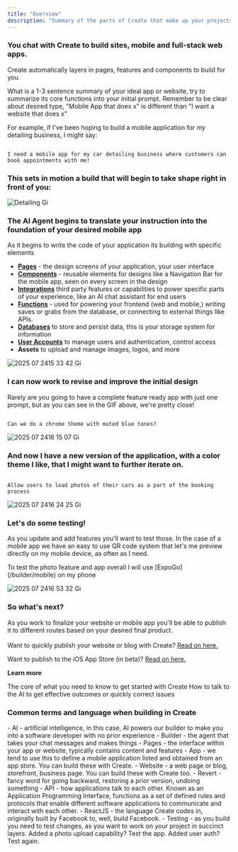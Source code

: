 ```yaml
---
title: "Overview"
description: "Summary of the parts of Create that make up your projects"
---
```


### You chat with Create to build sites, mobile and full-stack web apps.

Create automatically layers in pages, features and components to build for you.

<Tip>
  What is a 1-3 sentence summary of your ideal app or website, try to summarize its core functions into your initial prompt. Remember to be clear about desired type, "Mobile App that does x" is different than "I want a  website that does x"
</Tip>

For example, if I've been hoping to build a mobile application for my detailing business, I might say:

```

I need a mobile app for my car detailing business where customers can book appointments with me!
```

### This sets in motion a build that will begin to take shape right in front of you:

![Detailing Gi](/images/detailing.gif)

### The AI Agent begins to translate your instruction into the foundation of your desired mobile app

<Note>
  As it begins to write the code of your application its building with specific elements
</Note>

- [**Pages**](/builder/pages) - the design screens of your application, your user interface
- [**Components**](/builder/components) - reusable elements for designs like a Navigation Bar for the mobile app, seen on every screen in the design
- [**Integrations**](/builder/integrations) third party features or capabilities to power specific parts of your experience, like an AI chat assistant for end users
- [**Functions**](/builder/functions) - used for powering your frontend (web and mobile,) writing saves or grabs from the database, or connecting to external things like APIs.
- [**Databases**](/builder/databases) to store and persist data, this is your storage system for information
- [**User Accounts**](/builder/user-accounts) to manage users and authentication, control access
- **Assets** to upload and manage images, logos, and more

![2025 07 2415 33 42 Gi](/images/2025-07-2415.33.42.gif)

### I can now work to revise and improve the initial design

Rarely are you going to have a complete feature ready app with just one prompt, but as you can see in the GIF above, we're pretty close\!

```

Can we do a chrome theme with muted blue tones?
```

![2025 07 2416 15 07 Gi](/images/2025-07-2416.15.07.gif)

### And now I have a new version of the application, with a color theme I like, that I might want to further iterate on.

```

Allow users to load photos of their cars as a part of the booking process
```

![2025 07 2416 24 25 Gi](/images/2025-07-2416.24.25.gif)

### Let's do some testing\!

As you update and add features you'll want to test those. In the case of a mobile app we have an easy to use QR code system that let's me preview directly on my mobile device, as often as I need.

<Tip>
  To test the photo feature and app overall I will use [ExpoGo](/builder/mobile) on my phone
</Tip>

![2025 07 2416 53 32 Gi](/images/2025-07-2416.53.32.gif)

### So what's next?

As you work to finalize your website or mobile app you'll be able to publish it to different routes based on your desired final product. \
\
Want to quickly publish your website or blog with Create? [Read on here.](/publish-and-share/publish)

Want to publish to the iOS App Store (in beta)? [Read on here.](/builder/mobile)

**Learn more**

<Card title="Essentials" icon="apple-core" horizontal href="/essentials" cta="The core of what you need to know to build effectively">
  The core of what you need to know to get started with Create
</Card>

<Card title="Prompting" icon="thought-bubble" horizontal href="/prompting">
  How to talk to the AI to get effective outcomes or quickly correct issues
</Card>

### Common terms and language when building in Create

<Expandable title="Glossary of common terms in Create" defaultOpen="true">
  - AI - artificial intelligence, in this case, AI powers our builder to make you into a software developer with no prior experience
  - Builder - the agent that takes your chat messages and makes things
  - Pages - the interface within your app or website, typically contains content and features
  - App - we tend to use this to define a mobile application listed and obtained from an app store. You can build these with Create.
  - Website - a web page or blog, storefront, business page. You can build these with Create too.
  - Revert - fancy word for going backward, restoring a prior version, undoing something
  - API - how applications talk to each other. Known as an Application Programming Interface, functions as a set of defined rules and protocols that enable different software applications to communicate and interact with each other.
  - ReactJS - the language Create codes in, originally built by Facebook to, well, build Facebook.
  - Testing - as you build you need to test changes, as you want to work on your project in succinct layers. Added a photo upload capability? Test the app. Added user auth? Test again.
</Expandable>